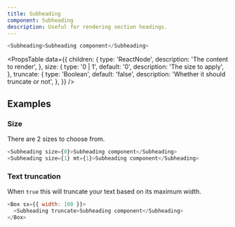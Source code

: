 ```yaml
---
title: Subheading
component: Subheading
description: Useful for rendering section headings.
---
```


```js live
<Subheading>Subheading component</Subheading>
```

<PropsTable
  data={{
    children: {
      type: 'ReactNode',
      description: 'The content to render',
    },
    size: {
      type: '0 | 1',
      default: '0',
      description: 'The size to apply',
    },
    truncate: {
      type: 'Boolean',
      default: 'false',
      description: 'Whether it should truncate or not',
    },
  }}
/>

## Examples

### Size

There are 2 sizes to choose from.

```js live
<Subheading size={0}>Subheading component</Subheading>
<Subheading size={1} mt={1}>Subheading component</Subheading>
```

### Text truncation

When `true` this will truncate your text based on its maximum width.

```js live
<Box sx={{ width: 100 }}>
  <Subheading truncate>Subheading component</Subheading>
</Box>
```

